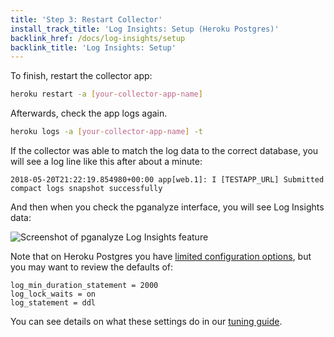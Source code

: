 ```yaml
---
title: 'Step 3: Restart Collector'
install_track_title: 'Log Insights: Setup (Heroku Postgres)'
backlink_href: /docs/log-insights/setup
backlink_title: 'Log Insights: Setup'
---
```



To finish, restart the collector app:

```bash
heroku restart -a [your-collector-app-name]
```

Afterwards, check the app logs again.

```bash
heroku logs -a [your-collector-app-name] -t
```

If the collector was able to match the log data to the correct database, you will see a log line like this after about a minute:

```
2018-05-20T21:22:19.854980+00:00 app[web.1]: I [TESTAPP_URL] Submitted compact logs snapshot successfully
```

<PublicOnly>
  <p>And then when you check the pganalyze interface, you will see Log Insights data:</p>
  <p>
    <img src={imgLogInsights} alt='Screenshot of pganalyze Log Insights feature' />
  </p>
</PublicOnly>

Note that on Heroku Postgres you have [limited configuration options](https://devcenter.heroku.com/articles/heroku-postgres-settings),
but you may want to review the defaults of:

```
log_min_duration_statement = 2000
log_lock_waits = on
log_statement = ddl
```

You can see details on what these settings do in our [tuning guide](https://pganalyze.com/docs/log-insights/setup/tuning-log-config-settings).
